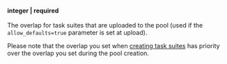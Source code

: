 **integer \| required**<br/><br/>The overlap for task suites that are uploaded to the pool (used if the `allow_defaults=true` parameter is set at upload).

<Note mode="warning" title="Warning">

Please note that the overlap you set when [creating task suites](/docs/api/create-task-suite) has priority over the overlap you set during the pool creation.

</Note>